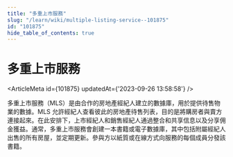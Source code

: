 ```yaml
---
title: "多重上市服務"
slug: "/learn/wiki/multiple-listing-service--101875"
id: "101875"
hide_table_of_contents: true
---
```



# 多重上市服務

<ArticleMeta id={101875} updatedAt={'2023-09-26 13:58:58'} />
<div className='border-solid border-b border-t-0 my-4 border-[var(--ifm-color-gray-300)]' />

多重上市服務（MLS）是由合作的房地產經紀人建立的數據庫，用於提供待售物業的數據。MLS 允許經紀人查看彼此的房地產待售列表，目的是將購房者與賣方連接起來。在此安排下，上市經紀人和銷售經紀人通過整合和共享信息以及分享佣金獲益。通常，多重上市服務會創建一本書籍或電子數據庫，其中包括附屬經紀人出售的所有房屋，並定期更新。參與方以紙質或在線方式向服務的每個成員分發該書籍。
